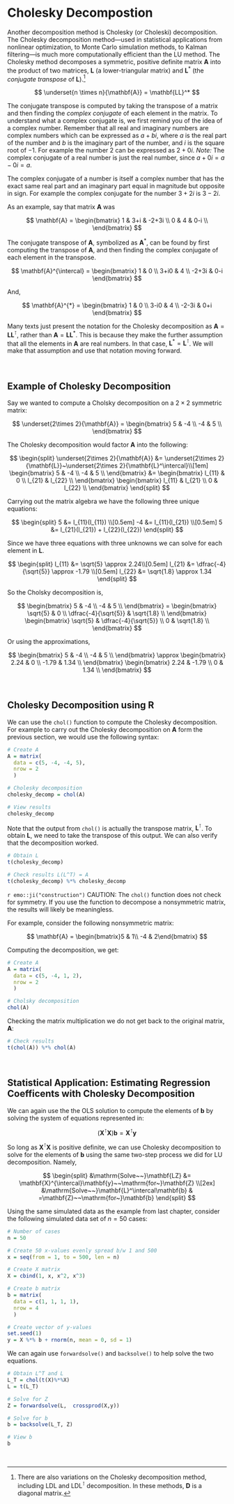 # Cholesky Decompostion

Another decomposition method is Cholesky (or Choleski) decomposition. The Cholesky decomposition method---used in statistical applications from nonlinear optimization, to Monte Carlo simulation methods, to Kalman filtering---is much more computationally efficient than the LU method. The Cholesky method decomposes a symmetric, positive definite matrix **A** into the product of two matrices, $\mathbf{L}$ (a lower-triangular matrix) and $\mathbf{L}^*$ (the *conjugate transpose* of $\mathbf{L}$).^[There are also variations on the Cholesky decomposition method, including LDL and LDL$^\intercal$ decomposition. In these methods, **D** is a diagonal matrix.] 

$$
\underset{n \times n}{\mathbf{A}} = \mathbf{LL}^*
$$

The conjugate transpose is computed by taking the transpose of a matrix and then finding the *complex conjugate* of each element in the matrix. To understand what a complex conjugate is, we first remind you of the idea of a complex number. Remember that all real and imaginary numbers are complex numbers which can be expressed as $a+bi$, where *a* is the real part of the number and *b* is the imaginary part of the number, and *i* is the square root of $-1$. For example the number 2 can be expressed as $2 + 0i$. *Note:* The complex conjugate of a real number is just the real number, since $a+0i = a-0i=a$.

The complex conjugate of a number is itself a complex number that has the exact same real part and an imaginary part equal in magnitude but opposite in sign. For example the complex conjugate for the number $3 + 2i$ is $3 - 2i$. 

As an example, say that matrix **A** was

$$
\mathbf{A} = \begin{bmatrix}
1 & 3+i & -2+3i  \\
0 & 4 & 0-i  \\
\end{bmatrix}
$$

The conjugate transpose of **A**, symbolized as $\mathbf{A}^*$, can be found by first computing the transpose of **A**, and then finding the complex conjugate of each element in the transpose.

$$
\mathbf{A}^{\intercal} = \begin{bmatrix}
1 & 0  \\
3+i0 & 4  \\
-2+3i & 0-i
\end{bmatrix}
$$

And,

$$
\mathbf{A}^{*} = \begin{bmatrix}
1 & 0  \\
3-i0 & 4  \\
-2-3i & 0+i
\end{bmatrix}
$$

:::fyi
Many texts just present the notation for the Cholesky decomposition as $\mathbf{A}=\mathbf{LL}^\intercal$, rather than $\mathbf{A}=\mathbf{LL}^*$. This is because they make the further assumption that all the elements in **A** are real numbers. In that case, $\mathbf{L}^*=\mathbf{L}^\intercal$. We will make that assumption and use that notation moving forward.
:::

<br />

## Example of Cholesky Decomposition

Say we wanted to compute a Cholsky decomposition on a $2 \times 2$ symmetric matrix:

$$
\underset{2\times 2}{\mathbf{A}} = \begin{bmatrix}
5 & -4  \\
-4 & 5  \\
\end{bmatrix}
$$

The Cholesky decomposition would factor **A** into the following:

$$
\begin{split}
\underset{2\times 2}{\mathbf{A}} &= \underset{2\times 2}{\mathbf{L}}~\underset{2\times 2}{\mathbf{L}^\intercal}\\[1em]
\begin{bmatrix}
5 & -4  \\
-4 & 5  \\
\end{bmatrix} &= \begin{bmatrix}
l_{11} & 0  \\
l_{21} & l_{22}  \\
\end{bmatrix} \begin{bmatrix}
l_{11} & l_{21}  \\
0 & l_{22}  \\
\end{bmatrix}
\end{split}
$$

Carrying out the matrix algebra we have the following three unique equations:


$$
\begin{split}
5 &= l_{11}(l_{11}) \\[0.5em]
-4 &= l_{11}(l_{21}) \\[0.5em]
5 &= l_{21}(l_{21}) + l_{22}(l_{22})
\end{split}
$$

Since we have three equations with three unknowns we can solve for each element in **L**.


$$
\begin{split}
l_{11} &= \sqrt{5} \approx 2.24\\[0.5em]
l_{21} &= \dfrac{-4}{\sqrt{5}} \approx -1.79 \\[0.5em]
l_{22} &= \sqrt{1.8} \approx 1.34
\end{split}
$$

So the Cholsky decomposition is,

$$
\begin{bmatrix}
5 & -4  \\
-4 & 5  \\
\end{bmatrix} = \begin{bmatrix}
\sqrt{5}  & 0  \\
\dfrac{-4}{\sqrt{5}} & \sqrt{1.8}  \\
\end{bmatrix} \begin{bmatrix}
\sqrt{5}  & \dfrac{-4}{\sqrt{5}}  \\
0 & \sqrt{1.8}  \\
\end{bmatrix}
$$

Or using the approximations,

$$
\begin{bmatrix}
5 & -4  \\
-4 & 5  \\
\end{bmatrix} \approx \begin{bmatrix}
2.24  & 0  \\
-1.79 & 1.34  \\
\end{bmatrix} \begin{bmatrix}
2.24  & -1.79  \\
0 & 1.34  \\
\end{bmatrix}
$$


<br />

## Cholesky Decomposition using R

We can use the `chol()` function to compute the Cholesky decomposition. For example to carry out the Cholesky decomposition on **A** form the previous section, we would use the following syntax: 

```r
# Create A
A = matrix(
  data = c(5, -4, -4, 5), 
  nrow = 2
  )

# Cholesky decomposition
cholesky_decomp = chol(A)

# View results
cholesky_decomp
```

Note that the output from `chol()` is actually the transpose matrix, $\mathbf{L}^\intercal$. To obtain **L**, we need to take the transpose of this output. We can also verify that the decomposition worked.

```r
# Obtain L
t(cholesky_decomp)

# Check results L(L^T) = A
t(cholesky_decomp) %*% cholesky_decomp
```

:::protip
`r emo::ji("construction")` CAUTION: The `chol()` function does not check for symmetry. If you use the function to decompose a nonsymmetric matrix, the results will likely be meaningless. 
:::

For example, consider the following nonsymmetric matrix:

$$
\mathbf{A} = \begin{bmatrix}5 & 1\\ -4 & 2\end{bmatrix}
$$

Computing the decomposition, we get:

```r
# Create A
A = matrix(
  data = c(5, -4, 1, 2), 
  nrow = 2
  )

# Cholsky decomposition
chol(A)
```

Checking the matrix multiplication we do not get back to the original matrix, **A**:

```r
# Check results
t(chol(A)) %*% chol(A)
```

<br />



## Statistical Application: Estimating Regression Coefficents with Cholesky Decomposition

We can again use the the OLS solution to compute the elements of **b** by  solving the system of equations represented in:

$$
(\mathbf{X}^{\intercal}\mathbf{X})\mathbf{b} = \mathbf{X}^{\intercal}\mathbf{y}
$$

So long as $\mathbf{X}^\intercal\mathbf{X}$ is positive definite, we can use Cholesky decomposition to solve for the elements of **b** using the same two-step process we did for LU decomposition. Namely,

$$
\begin{split}
&\mathrm{Solve~~}\mathbf{LZ} &= \mathbf{X}^{\intercal}\mathbf{y}~~\mathrm{for~}\mathbf{Z} \\[2ex]
&\mathrm{Solve~~}\mathbf{L}^\intercal\mathbf{b} & =\mathbf{Z}~~\mathrm{for~}\mathbf{b} 
\end{split}
$$

Using the same simulated data as the example from last chapter, consider the following simulated data set of $n=50$ cases:

```r
# Number of cases
n = 50

# Create 50 x-values evenly spread b/w 1 and 500 
x = seq(from = 1, to = 500, len = n)

# Create X matrix
X = cbind(1, x, x^2, x^3)

# Create b matrix
b = matrix(
  data = c(1, 1, 1, 1), 
  nrow = 4
  )

# Create vector of y-values
set.seed(1)
y = X %*% b + rnorm(n, mean = 0, sd = 1)
```

We can again use `forwardsolve()` and `backsolve()` to help solve the two equations.

```r
# Obtain L^T and L
L_T = chol(t(X)%*%X)
L = t(L_T)

# Solve for Z
Z = forwardsolve(L,  crossprod(X,y))

# Solve for b
b = backsolve(L_T, Z)

# View b
b
```




<br />
